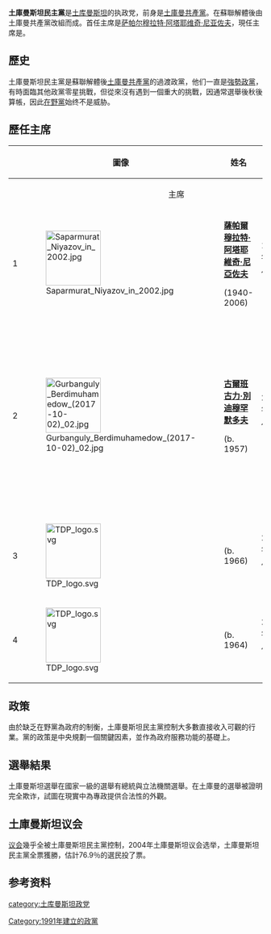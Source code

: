 {{Rough translation|time=2022-03-17T04:04:09+00:00}}
{{Infobox Political party
|country = 土库曼斯坦
| name = 土库曼斯坦民主党
|native_name = Türkmenistanyň demokratik partiýasy
|leader = 阿塔·塞尔达罗夫
|foundation = 1991年12月16日
|colorcode = {{Party meta/color/土库曼斯坦民主党}}
|chairperson =
|spokesperson = 
|前身=[[土库曼共产党|土库曼共产党]]
|创始人   = [[萨帕尔穆拉特·阿塔耶维奇·尼亚佐夫|萨帕尔穆拉特·阿塔耶维奇·尼亚佐夫]]
|leader2_name =
|leader3_name =
|dissolution =
|headquarters = [[阿什哈巴德|阿什哈巴德]]
|newspaper = 
|youth_wing = {{link-ru|土库曼斯坦马赫图姆古利青年组织|Молодёжная организация Туркменистана имени Махтумкули}}
|ideology = [[集體主義|集體主義]]<br>[[威權主義|威權主義]]<br>[[民族保守主義|民族保守主義]]<br>[[社會保守主義|社會保守主義]]<br>[[世俗主義|世俗主義]]<br>[[反教權主義|反教權主義]]
|position = [[大帳篷|大帳篷]]<ref>{{cite web|author1=[[美国国务院|美国国务院]]|title=TURKMENISTAN|url=https://www.state.gov/documents/organization/160480.pdf|accessdate=2017-10-19|format=PDF|date=2009|archive-date=2017-10-20|archive-url=https://web.archive.org/web/20171020033613/https://www.state.gov/documents/organization/160480.pdf|dead-url=no}}</ref><ref>{{cite journal|last1=Kuru|first1=Ahmet|title=The Rentier State Model and Central Asian Studies: The Turkmen Case|journal=Alternatives|date=Spring 2002|volume=1|issue=1|url=http://www.columbia.edu/itc/journalism/stille/Politics%20Fall%202007/Readings%20--%20Weeks%201-5/The%20Rentier%20State%20Model%20and%20Central%20Asian%20Studies%20The%20Turkmen%20Case.htm|accessdate=2017-10-19|archive-date=2017-03-24|archive-url=https://web.archive.org/web/20170324035445/http://www.columbia.edu/itc/journalism/stille/Politics%20Fall%202007/Readings%20--%20Weeks%201-5/The%20Rentier%20State%20Model%20and%20Central%20Asian%20Studies%20The%20Turkmen%20Case.htm|dead-url=no}}</ref><ref>{{cite web|title=Turkmen President Begins Second Term|url=https://themoscowtimes.com/news/turkmen-president-begins-second-term-12715|website=The Moscow Times|accessdate=2017-10-19|date=2012-02-19}}</ref>
|national = 
| colours         = {{Color box|#008000|border=darkgray}} {{Color box|#FFFAFA|border=darkgray}}
| seats1_title = [[议会_(土库曼斯坦)|议会]]
| seats1 = {{Composition bar|55|125|hex={{Party meta/color/土库曼斯坦民主党}}}}
|logo=TDP logo.svg
}}
'''土庫曼斯坦民主黨'''是[[土库曼斯坦|土库曼斯坦]]的执政党，前身是[[土庫曼共產黨|土庫曼共產黨]]。在蘇聯解體後由土庫曼共產黨改組而成。首任主席是[[萨帕尔穆拉特·阿塔耶维奇·尼亚佐夫|萨帕尔穆拉特·阿塔耶维奇·尼亚佐夫]]，現任主席是{{ilh/en|阿塔·谢尔达罗夫|Ata Serdarov}}。

==歷史==
土庫曼斯坦民主黨是蘇聯解體後[[土庫曼共產黨|土庫曼共產黨]]的過渡政黨，他们一直是[[剛性政黨|強勢政黨]]，有時面臨其他政黨零星挑戰，但從來沒有遇到一個重大的挑戰，因通常選舉後秋後算帳，因此[[在野黨|在野黨]]始终不是威胁。

==歷任主席==
{| class="wikitable" style="text-align:center"
!{{Abbr|No.|Number}}
!圖像
! width="150" |姓名
{{small|(出生日期–死亡日期)}}
! width="150" |就任
! width="150" |離職
! width="150" |註解
|-
! colspan="6" align="center" |主席
|-
|1
|[[File:Saparmurat_Niyazov_in_2002.jpg|109x109px]]
|'''[[薩帕爾穆拉特·阿塔耶維奇·尼亞佐夫|薩帕爾穆拉特·阿塔耶維奇·尼亞佐夫]]'''

(1940-2006)
|1991年12月16日
|2006年12月21日
|任內過世
|-
|2
|[[File:Gurbanguly_Berdimuhamedow_(2017-10-02)_02.jpg|109x109px]]
|'''[[古爾班古力·別迪穆罕默多夫|古爾班古力·別迪穆罕默多夫]]'''

(b. 1957)
|2006年12月21日
| 2013年8月18日
|擔任代理黨主席直至2007年8月4日，在2013年8月18日辭職
|-
|3
|[[File:TDP_logo.svg|109x109px]]
|'''{{ilh/en|卡斯姆古力·巴巴耶夫|Kasymguly Babaev}}'''

(b. 1966)
|2013年8月18日
|2018年4月3日
|
|-
|4
|[[File:TDP_logo.svg|109x109px]]
|'''{{ilh/en|阿塔·谢尔达罗夫|Ata Serdarov}}'''

(b. 1964)
|2018年4月3日
|現任
|
|}

==政策==
由於缺乏在野黨為政府的制衡，土庫曼斯坦民主黨控制大多數直接收入可觀的行業。黨的政策是中央規劃一個關鍵因素，並作為政府服務功能的基礎上。

==選舉結果==
土庫曼斯坦選舉在國家一級的選舉有總統與立法機關選舉。在土庫曼的選舉被證明完全欺诈，試圖在現實中為專政提供合法性的外觀。

==土庫曼斯坦议会==
[[议会_(土库曼斯坦)|议会]]幾乎全被土庫曼斯坦民主黨控制，2004年土庫曼斯坦议会选举，土庫曼斯坦民主黨全票獲勝，估計76.9％的選民投了票。

==参考资料==
{{reflist}}
[[category:土库曼斯坦政党|category:土库曼斯坦政党]]
[[Category:1991年建立的政黨|Category:1991年建立的政黨]]